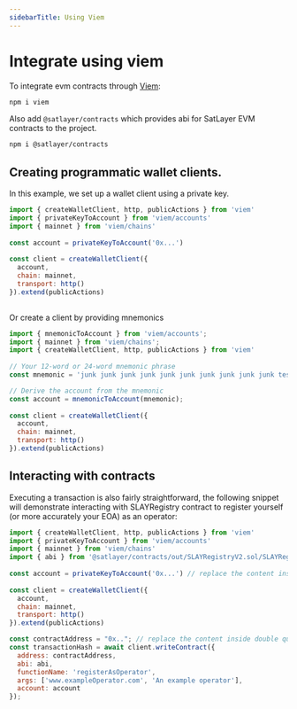 ```yaml
---
sidebarTitle: Using Viem
---
```



# Integrate using viem

To integrate evm contracts through [Viem](https://viem.sh/):

```bash filename="viem" copy
npm i viem
```
Also add `@satlayer/contracts` which provides abi for SatLayer EVM contracts to the project. 

```bash filename="SLAYContracts" copy
npm i @satlayer/contracts
```

## Creating programmatic wallet clients.

In this example,
we set up a wallet client using a private key.

```js filename="privateKeyBasedWalletClient.js" copy
import { createWalletClient, http, publicActions } from 'viem'
import { privateKeyToAccount } from 'viem/accounts'
import { mainnet } from 'viem/chains'
 
const account = privateKeyToAccount('0x...')
 
const client = createWalletClient({ 
  account,
  chain: mainnet,
  transport: http()
}).extend(publicActions) 
 
```
Or create a client by providing mnemonics

```js filename="mnemonicBasedWalletClient.js" copy
import { mnemonicToAccount } from 'viem/accounts';
import { mainnet } from 'viem/chains';
import { createWalletClient, http, publicActions } from 'viem'
 
// Your 12-word or 24-word mnemonic phrase
const mnemonic = 'junk junk junk junk junk junk junk junk junk junk test test';

// Derive the account from the mnemonic
const account = mnemonicToAccount(mnemonic);
 
const client = createWalletClient({ 
  account,
  chain: mainnet,
  transport: http()
}).extend(publicActions) 
```

## Interacting with contracts

Executing a transaction is also fairly straightforward, the following snippet will demonstrate interacting with SLAYRegistry contract to register yourself (or more accurately your EOA) as an operator:

```js filename="execute.js" copy
import { createWalletClient, http, publicActions } from 'viem'
import { privateKeyToAccount } from 'viem/accounts'
import { mainnet } from 'viem/chains'
import { abi } from '@satlayer/contracts/out/SLAYRegistryV2.sol/SLAYRegistryV2.json'
 
const account = privateKeyToAccount('0x...') // replace the content inside double quote with actual private key
 
const client = createWalletClient({ 
  account,
  chain: mainnet,
  transport: http()
}).extend(publicActions) 

const contractAddress = "0x.."; // replace the content inside double quote with live/testnet SLAYRegistryV2 contract address.
const transactionHash = await client.writeContract({
  address: contractAddress,
  abi: abi,
  functionName: 'registerAsOperator', 
  args: ['www.exampleOperator.com', 'An example operator'], 
  account: account 
});
```

